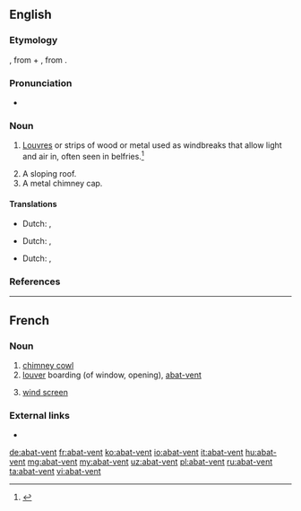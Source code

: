 ==English==

===Etymology===
{{borrowing|fr|lang=en}}, from {{term|abattre||to throw down|lang=fr}} + {{term|vent||wind|lang=fr}}, from {{etyl|la|en}} {{term|ventus|lang=la}}.

===Pronunciation===
* {{a|US}} {{IPA|/ɑ.ˌbɑ.ˈvɑ̃/|lang=en}}

===Noun===
{{en-noun}}

# {{context|architecture|lang=en}} [[louvre|Louvres]] or strips of wood or metal used as windbreaks that allow light and air in, often seen in belfries.<ref>{{R:MW3 1976|page=2}}</ref>
# A sloping roof.
# A metal chimney cap.

====Translations====
{{trans-top|louvres}}
* Dutch: {{t|nl|windscherm|n}},
{{trans-bottom}}

{{trans-top|sloping roof}}
* Dutch: {{t+|nl|afdak|n}},
{{trans-bottom}}

{{trans-top|chimney cap}}
* Dutch: {{t|nl|schoorsteenkap|m}},
{{trans-bottom}}

===References===
<references/>

----

==French==

===Noun===
{{fr-noun|m|head=[[abat]]-[[vent]]}}

# [[chimney cowl]]
# [[louver]] boarding (of window, opening), [[#English|abat-vent]]
# {{context|agriculture|lang=fr}} [[wind screen]]

===External links===
* {{R:TLFi}}

[[de:abat-vent]]
[[fr:abat-vent]]
[[ko:abat-vent]]
[[io:abat-vent]]
[[it:abat-vent]]
[[hu:abat-vent]]
[[mg:abat-vent]]
[[my:abat-vent]]
[[uz:abat-vent]]
[[pl:abat-vent]]
[[ru:abat-vent]]
[[ta:abat-vent]]
[[vi:abat-vent]]